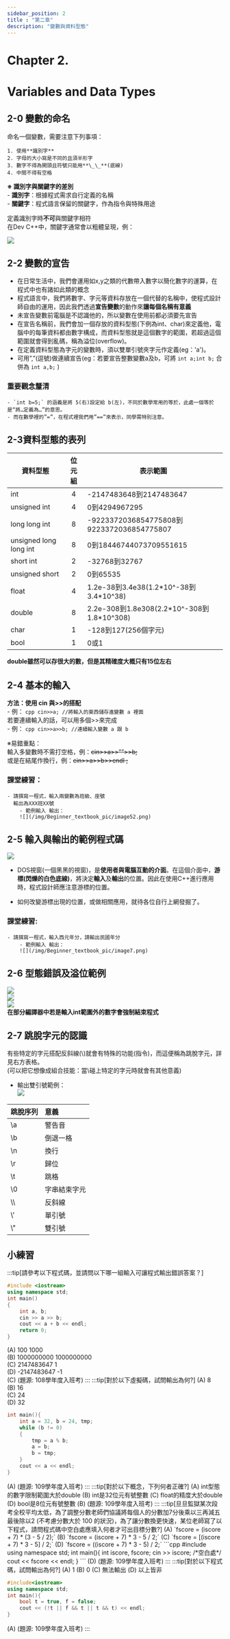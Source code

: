 ```yaml
---
sidebar_position: 2
title : "第二章"
description: "變數與資料型態"
---
```


# <span class="chapter_title">Chapter 2. </span>
# <span class="chapter_subtitle"> Variables and Data Types </span>


## 2-0 變數的命名

命名一個變數，需要注意下列事項：

    1. 使用**識別字**  
    2. 字母的大小寫是不同的且須半形字  
    3. 數字不得為開頭且符號只能用**\_\_**(底線)  
    4. 中間不得有空格

**※ 識別字與關鍵字的差別**  
    - **識別字**：根據程式需求自行定義的名稱  
    - **關鍵字**：程式語言保留的關鍵字，作為指令與特殊用途  

定義識別字時**不可**與關鍵字相符  
在Dev C++中，關鍵字通常會以粗體呈現，例：  

![](/img/Beginner_textbook_pic/image50.png)  


## 2-2 變數的宣告

- 在日常生活中，我們會運用如x,y之類的代數帶入數字以簡化數字的運算，在程式中也有諸如此類的概念  
- 程式語言中，我們將數字、字元等資料存放在一個代替的名稱中，使程式設計師自由的運用，因此我們透過**宣告變數**的動作來**讓每個名稱有意義**  
- 未宣告變數前電腦是不認識他的，所以變數在使用前都必須要先宣告
- 在宣告名稱前，我們會加一個存放的資料型態(下例為int、char)來定義他，電腦中的每筆資料都由數字構成，而資料型態就是這個數字的範圍，若超過這個範圍就會得到亂碼，稱為溢位(overflow)。  
- 在定義資料型態為字元的變數時，須以雙單引號夾字元作定義(eg：'a')。
- 可用”,”(逗號)做連續宣告(eg：若要宣告整數變數a及b，可將 `int a;int b;` 合併為 `int a,b;` )

### **重要觀念釐清**  
    - `int b=5;` 的涵義是將 5(右)設定給 b(左)，不同於數學常用的等於，此處一個等於是“將…定義為…”的意思。  
    - 而在數學裡的”=”，在程式裡我們用”==”來表示，同學需特別注意。  


## 2-3資料型態的表列

| 資料型態 | 位元組 | 表示範圍 |
| ----- | :---: | ----- |
| int | 4 | \-2147483648到2147483647 |
| unsigned int | 4 | 0到4294967295 |
| long long int | 8 | \-9223372036854775808到9223372036854775807 |
| unsigned long long int | 8 | 0到18446744073709551615 |
| short int | 2 | \-32768到32767 |
| unsigned short | 2 | 0到65535 |
| float | 4 | 1.2e-38到3.4e38(1.2\*10^-38到3.4\*10^38) |
| double | 8 | 2.2e-308到1.8e308(2.2\*10^-308到1.8\*10^308) |
| char | 1 | \-128到127(256個字元) |
| bool | 1 | 0或1 |

 **double雖然可以存很大的數，但是其精確度大概只有15位左右**

## 2-4 基本的輸入  
**方法：使用 cin 與\>\>的搭配**  
    - 例：
    ```cpp
    cin>>a; //將輸入的東西儲存進變數 a 裡面
    ```  
    若要連續輸入的話，可以用多個\>\>來完成  
    - 例：
    ```cpp
    cin>>a>>b; //連續輸入變數 a 跟 b
    ```

※易錯重點：  
輸入多變數時不需打空格，例：~~cin\>\>a\>\>””\>\>b;~~  
	或是在結尾作換行，例：~~cin\>\>a\>\>b\>\>endl ;~~

### **課堂練習：**  
    - 請撰寫一程式，輸入兩變數為班級、座號  
      輸出為XXX班XX號  
	    - 範例輸入 輸出：  
        ![](/img/Beginner_textbook_pic/image52.png)

## 2-5 輸入與輸出的範例程式碼  
![](/img/Beginner_textbook_pic/image72.png)  
- DOS視窗(一個黑黑的視窗)，是**使用者與電腦互動的介面**。在這個介面中，**游標(閃爍的白色底線)**，將決定**輸入**及**輸出**的位置。因此在使用C++進行應用時，程式設計師應注意游標的位置。

- 如何改變游標出現的位置，或做相關應用，就待各位自行上網發掘了。

### **課堂練習:**  
	- 請撰寫一程式，輸入西元年分，請輸出民國年分  
	    - 範例輸入 輸出：  
        ![](/img/Beginner_textbook_pic/image7.png) 

## 2-6 型態錯誤及溢位範例  
![](/img/Beginner_textbook_pic/image76.png)  
![](/img/Beginner_textbook_pic/image41.png)  
![](/img/Beginner_textbook_pic/image38.png)  
**<span class="red_warning">在部分編譯器中若是輸入int範圍外的數字會強制結束程式</span>**

## 2-7 跳脫字元的認識  
有些特定的字元搭配反斜線(\\)就會有特殊的功能(指令)，而這便稱為跳脫字元，詳見右方表格。  
(可以把它想像成組合技能：當\\碰上特定的字元時就會有其他意義)
- 輸出雙引號範例：  
![](/img/Beginner_textbook_pic/image69.png)  

| 跳脫序列 | 意義 |
| :---- | :---- |
| \\a  | 警告音 |
| \\b | 倒退一格 |
| \\n | 換行 |
| \\r | 歸位 |
| \\t | 跳格 |
| \\0 | 字串結束字元 |
| \\\\ | 反斜線 |
| \\' | 單引號 |
| \\" | 雙引號 |

## 小練習
:::tip[請參考以下程式碼，並請問以下哪一組輸入可讓程式輸出錯誤答案？]
```cpp
#include <iostream>
using namespace std;
int main()
{
	int a, b;
	cin >> a >> b;
	cout << a + b << endl;
	return 0;
}

```
(A) 100 1000  
(B) 1000000000 1000000000  
(C) 2147483647 1  
(D) -2147483647 -1  
<DetailsBlock type="info" title="答案">
  (C)
</DetailsBlock>
(題源: 108學年度入班考)
:::
:::tip[對於以下虛擬碼，試問輸出為何?]
(A) 8  
(B) 16  
(C) 24  
(D) 32  

```cpp
int main(){
    int a = 32, b = 24, tmp;
    while (b != 0)
    {
        tmp = a % b;
        a = b;
        b = tmp;
    }
    cout << a << endl;
}
```
<DetailsBlock type="info" title="答案">
  (A)
</DetailsBlock>
(題源: 109學年度入班考)
:::
:::tip[對於以下概念，下列何者正確?]
(A) int型態的數字限制範圍大於double  
(B) int是32位元有號整數  
(C) float的精度大於double  
(D) bool是8位元有號整數  
<DetailsBlock type="info" title="答案">
  (B)
</DetailsBlock>
(題源: 109學年度入班考)
:::
:::tip[旦旦監獄某次段考全校平均太低，為了調整分數老師們協議將每個人的分數加7分後乘以三再減五最後除以2 (不考慮分數大於 100 的狀況)，為了讓分數換更快速，某位老師寫了以下程式，請問程式碼中空白處應填入何者才可出目標分數?]
(A) `fscore = (iscore + 7) * (3 - 5 / 2);`  
(B) `fscore = (iscore + 7) * 3 - 5 / 2;`  
(C) `fscore = [(iscore + 7) * 3 - 5] / 2;`  
(D) `fscore = ((iscore + 7) * 3 - 5) / 2;`  
```cpp
#include<iostream>
using namespace std;
int main(){
    int iscore, fscore;
    cin >> iscore;
    /*空白處*/
    cout << fscore << endl;
}
```
<DetailsBlock type="info" title="答案">
  (D)
</DetailsBlock>
(題源: 109學年度入班考)
:::
:::tip[對於以下程式碼，試問輸出為何?]
(A) 1  
(B) 0  
(C) 無法輸出  
(D) 以上皆非  

```cpp
#include<iostream>
using namespace std;
int main(){
    bool t = true, f = false;
    cout << (!t || f && t || t && t) << endl;
}
```
<DetailsBlock type="info" title="答案">
  (A)
</DetailsBlock>
(題源: 109學年度入班考)
:::